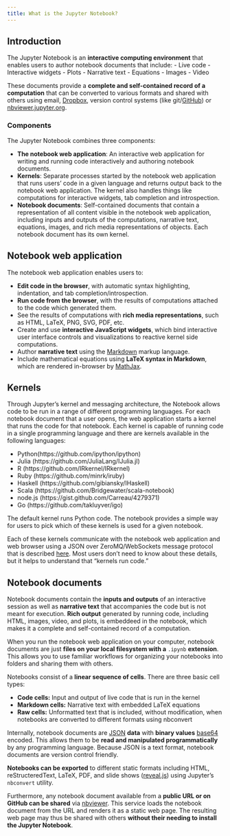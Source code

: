 ```yaml
---
title: What is the Jupyter Notebook?
---
```


## Introduction

The Jupyter Notebook is an **interactive computing environment** that enables users to author notebook documents that include: 
- Live code
- Interactive widgets
- Plots
- Narrative text
- Equations
- Images
- Video

These documents provide a **complete and self-contained record of a computation** that can be converted to various formats and shared with others using email, [Dropbox](https://www.dropbox.com/), version control systems (like git/[GitHub](https://github.com)) or [nbviewer.jupyter.org](https://nbviewer.jupyter.org).

### Components

The Jupyter Notebook combines three components:

* **The notebook web application**: An interactive web application for writing and running code interactively and authoring notebook documents.
* **Kernels**: Separate processes started by the notebook web application that runs users' code in a given language and returns output back to the notebook web application. The kernel also handles things like computations for interactive widgets, tab completion and introspection. 
* **Notebook documents**: Self-contained documents that contain a representation of all content visible in the notebook web application, including inputs and outputs of the computations, narrative
text, equations, images, and rich media representations of objects. Each notebook document has its own kernel.

## Notebook web application

The notebook web application enables users to:

* **Edit code in the browser**, with automatic syntax highlighting, indentation, and tab completion/introspection.
* **Run code from the browser**, with the results of computations attached to the code which generated them.
* See the results of computations with **rich media representations**, such as HTML, LaTeX, PNG, SVG, PDF, etc.
* Create and use **interactive JavaScript widgets**, which bind interactive user interface controls and visualizations to reactive kernel side computations.
* Author **narrative text** using the [Markdown](https://daringfireball.net/projects/markdown/) markup language.
* Include mathematical equations using **LaTeX syntax in Markdown**, which are rendered in-browser by [MathJax](https://www.mathjax.org/).

## Kernels

Through Jupyter's kernel and messaging architecture, the Notebook allows code to be run in a range of different programming languages.  For each notebook document that a user opens, the web application starts a kernel that runs the code for that notebook. Each kernel is capable of running code in a single programming language and there are kernels available in the following languages:

* Python(https://github.com/ipython/ipython)
* Julia (https://github.com/JuliaLang/IJulia.jl)
* R (https://github.com/IRkernel/IRkernel)
* Ruby (https://github.com/minrk/iruby)
* Haskell (https://github.com/gibiansky/IHaskell)
* Scala (https://github.com/Bridgewater/scala-notebook)
* node.js (https://gist.github.com/Carreau/4279371)
* Go (https://github.com/takluyver/igo)

The default kernel runs Python code. The notebook provides a simple way for users to pick which of these kernels is used for a given notebook. 

Each of these kernels communicate with the notebook web application and web browser using a JSON over ZeroMQ/WebSockets message protocol that is described [here](https://jupyter-client.readthedocs.io/en/latest/messaging.html#messaging). Most users don't need to know about these details, but it helps to understand that "kernels run code."

## Notebook documents

Notebook documents contain the **inputs and outputs** of an interactive session as well as **narrative text** that accompanies the code but is not meant for execution. **Rich output** generated by running code, including HTML, images, video, and plots, is embeddeed in the notebook, which makes it a complete and self-contained record of a computation. 

When you run the notebook web application on your computer, notebook documents are just **files on your local filesystem with a** `.ipynb` **extension**. This allows you to use familiar workflows for organizing your notebooks into folders and sharing them with others.

Notebooks consist of a **linear sequence of cells**. There are three basic cell types:

* **Code cells:** Input and output of live code that is run in the kernel
* **Markdown cells:** Narrative text with embedded LaTeX equations
* **Raw cells:** Unformatted text that is included, without modification, when notebooks are converted to different formats using nbconvert

Internally, notebook documents are [JSON](https://en.wikipedia.org/wiki/JSON) **data** with **binary values** [base64](https://en.wikipedia.org/wiki/Base64) encoded. This allows them to be **read and manipulated programmatically** by any programming language. Because JSON is a text format, notebook documents are version control friendly.

**Notebooks can be exported** to different static formats including HTML, reStructeredText, LaTeX, PDF, and slide shows ([reveal.js](https://revealjs.com)) using Jupyter's `nbconvert` utility.

Furthermore, any notebook document available from a **public URL or on GitHub can be shared** via [nbviewer](https://nbviewer.jupyter.org). This service loads the notebook document from the URL and renders it as a static web page. The resulting web page may thus be shared with others **without their needing to install the Jupyter Notebook**.

